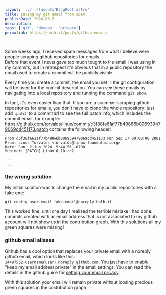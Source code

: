 ```yaml
---
layout: '../../layouts/BlogPost.astro'
title: saving my git email from spam
publishDate: 2024-06-5
description: 
tags: ['git', 'devops', 'privacy']
permalink: https://halb.it/posts/github-email/

---
```



Some weeks ago, I received spam messages from what I believe were people
scraping github repositories for emails.<br/>
Before that event I never gave too much tought to the email I was using in my commits,
but in retrospect it's obvious that in a public repository the email used to create a commit
will be publicly visible.

Every time you create a commit, the email you set in the git configuration
will be used for the commit description.
You can see these emails by navigating into a local repository and running the command `git show`.

In fact, it's even easier than that. If you are a scammer
scraping github repositories for emails, you don’t have to clone the whole repository: 
just add `.patch` to a commit url to see the full patch info, which includes the commit email.
for example: https://github.com/torvalds/linux/commit/c3f38fa61af77b49866b006939479069cd451173.patch
contains the following header:

```
From c3f38fa61af77b49866b006939479069cd451173 Mon Sep 17 00:00:00 2001
From: Linus Torvalds <torvalds@linux-foundation.org>
Date: Sun, 2 Jun 2024 15:44:56 -0700
Subject: [PATCH] Linux 6.10-rc2

---
 ...
```

### the wrong solution

My initial solution was to change the email in my public repositories with a fake one:

`git config user.email fake.email@noreply.halb.it`

This worked fine, until one day I realized the terrible mistake i had done: 
commits created with an email address that is not associated to my github account
will not show up in the contribution graph.
With this solutions all my green squares were missing!

### github email aliases

Github has a cool option that replaces your private email
with a noreply github email, which looks like this: `14497532+username@users.noreply.github.com`.
You just have to enable "keep my email address private" in the email settings. 
You can read the details in the github guide for
[setting your email privacy](https://docs.github.com/en/account-and-profile/setting-up-and-managing-your-personal-account-on-github/managing-email-preferences/setting-your-commit-email-address).

With this solution your email will remain private without loosing
precious green squares in the contribution graph.





